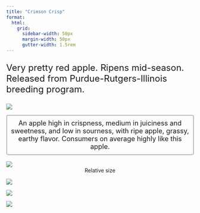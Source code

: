 ```yaml
---
title: "Crimson Crisp"
format:
  html: 
    grid:
      sidebar-width: 50px
      margin-width: 50px
      gutter-width: 1.5rem
---
```


:::{style="font-size: x-large;"}
Very pretty red apple. Ripens mid-season. Released from Purdue-Rutgers-Illinois breeding program.
:::

::: grid
::: g-col-4

![](img/transparentapples/crimsonc-crop.png)

:::{style="font-size: large; border: 2px ridge Gainsboro; padding: 10px; border-radius: 5px;"}
<center><center>An apple high in crispness, medium in juiciness and sweetness, and low in sourness, with ripe apple, grassy, earthy flavor. Consumers on average highly like this apple.</center></center>
:::

<br>
![](img/CRIMSONC-crop.jpg)
<center>Relative size</center>

:::

::: g-col-6

![](img/websitefigs/Apple_Crimson Crisp.svg)



![](img/flavfigs/flavor_plot_Crimson Crisp.svg)
<br>

![](img/likingfigs/Liking_Crimson Crisp.svg)
:::
:::

